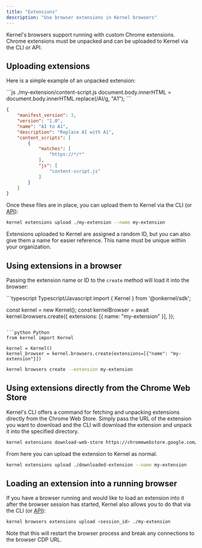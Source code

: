 ```yaml
---
title: "Extensions"
description: "Use browser extensions in Kernel browsers"
---
```


Kernel's browsers support running with custom Chrome extensions.
Chrome extensions must be unpacked and can be uploaded to Kernel via the CLI or API.

## Uploading extensions

Here is a simple example of an unpacked extension:

<CodeGroup>
```js ./my-extension/content-script.js
document.body.innerHTML = document.body.innerHTML.replace(/AI/g, "A1");
```

```json ./my-extension/manifest.json
{
    "manifest_version": 3,
    "version": "1.0",
    "name": "AI to A1",
    "description": "Replace AI with A1",
    "content_scripts": [
        {
            "matches": [
                "https://*/*"
            ],
            "js": [
                "content-script.js"
            ]
        }
    ]
}
```
</CodeGroup>

Once these files are in place, you can upload them to Kernel via the CLI (or [API](/api-reference/extensions/upload-a-browser-extension)):

```bash
kernel extensions upload ./my-extension --name my-extension
```

Extensions uploaded to Kernel are assigned a random ID, but you can also give them a name for easier reference.
This name must be unique within your organization.

## Using extensions in a browser

Passing the extension name or ID to the `create` method will load it into the browser:

<CodeGroup>
```typescript Typescript/Javascript
import { Kernel } from '@onkernel/sdk';

const kernel = new Kernel();
const kernelBrowser = await kernel.browsers.create({
    extensions: [{ name: "my-extension" }],
});
```

```python Python
from kernel import Kernel

kernel = Kernel()
kernel_browser = kernel.browsers.create(extensions=[{"name": "my-extension"}])
```

```bash CLI
kernel browsers create --extension my-extension
```
</CodeGroup>


## Using extensions directly from the Chrome Web Store

Kernel's CLI offers a command for fetching and unpacking extensions directly from the Chrome Web Store.
Simply pass the URL of the extension you want to download and the CLI will download the extension and unpack it into the specified directory.

```bash CLI
kernel extensions download-web-store https://chromewebstore.google.com/detail/shutterfly-address-book-e/lddlpciejomhjehckimopnomegilaocb --to ./downloaded-extension
```

From here you can upload the extension to Kernel as normal.

```bash CLI
kernel extensions upload ./downloaded-extension --name my-extension
```

## Loading an extension into a running browser

If you have a browser running and would like to load an extension into it after the browser session has started, Kernel also allows you to do that via the CLI (or [API](/api-reference/browsers/ad-hoc-upload-one-or-more-unpacked-extensions-to-a-running-browser-instance)):

```bash CLI
kernel browsers extensions upload <session_id> ./my-extension
```

<Info>
Note that this will restart the browser process and break any connections to the browser CDP URL.
</Info>
